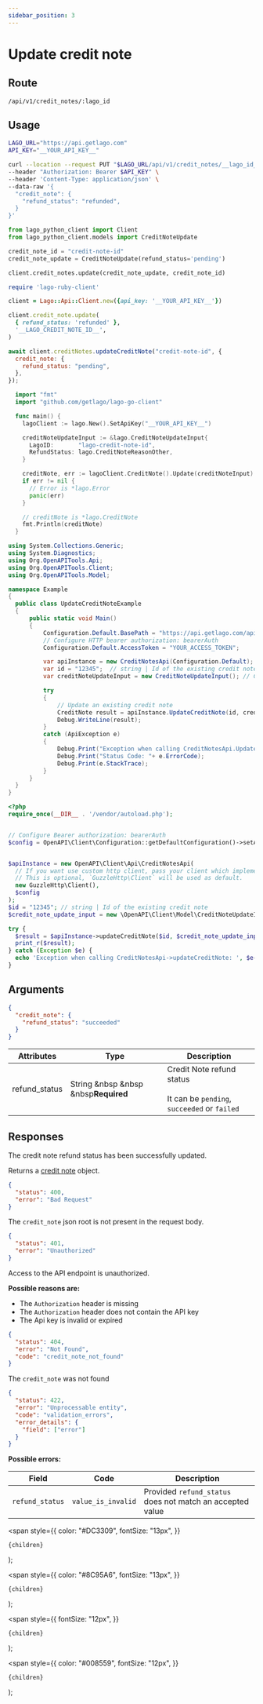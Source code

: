 ```yaml
---
sidebar_position: 3
---
```



# Update credit note

## Route

```curl title="PUT"
/api/v1/credit_notes/:lago_id
```

## Usage

<Tabs groupId="prog-language">
  <TabItem value="curl" label="Curl" default>

```bash
LAGO_URL="https://api.getlago.com"
API_KEY="__YOUR_API_KEY__"

curl --location --request PUT "$LAGO_URL/api/v1/credit_notes/__lago_id__" \
--header "Authorization: Bearer $API_KEY" \
--header 'Content-Type: application/json' \
--data-raw '{
  "credit_note": {
    "refund_status": "refunded",
  }
}'
```

  </TabItem>

  <TabItem value="python" label="Python">

```python
from lago_python_client import Client
from lago_python_client.models import CreditNoteUpdate

credit_note_id = "credit-note-id"
credit_note_update = CreditNoteUpdate(refund_status='pending')

client.credit_notes.update(credit_note_update, credit_note_id)
```

  </TabItem>

  <TabItem value="ruby" label="Ruby">

```ruby
require 'lago-ruby-client'

client = Lago::Api::Client.new({api_key: '__YOUR_API_KEY__'})

client.credit_note.update(
  { refund_status: 'refunded' },
  '__LAGO_CREDIT_NOTE_ID__',
)
```

  </TabItem>

  <TabItem value="javascript" label="Javascript">

```javascript
await client.creditNotes.updateCreditNote("credit-note-id", {
  credit_note: {
    refund_status: "pending",
  },
});
```

  </TabItem>

  <TabItem value="go" label="Go">

```go
  import "fmt"
  import "github.com/getlago/lago-go-client"

  func main() {
    lagoClient := lago.New().SetApiKey("__YOUR_API_KEY__")

    creditNoteUpdateInput := &lago.CreditNoteUpdateInput{
      LagoID:       "lago-credit-note-id",
      RefundStatus: lago.CreditNoteReasonOther,
    }

    creditNote, err := lagoClient.CreditNote().Update(creditNoteInput)
    if err != nil {
      // Error is *lago.Error
      panic(err)
    }

    // creditNote is *lago.CreditNote
    fmt.Println(creditNote)
  }
```

  </TabItem>

  <TabItem value="csharp" label="C#">

```csharp
using System.Collections.Generic;
using System.Diagnostics;
using Org.OpenAPITools.Api;
using Org.OpenAPITools.Client;
using Org.OpenAPITools.Model;

namespace Example
{
  public class UpdateCreditNoteExample
  {
      public static void Main()
      {
          Configuration.Default.BasePath = "https://api.getlago.com/api/v1";
          // Configure HTTP bearer authorization: bearerAuth
          Configuration.Default.AccessToken = "YOUR_ACCESS_TOKEN";

          var apiInstance = new CreditNotesApi(Configuration.Default);
          var id = "12345";  // string | Id of the existing credit note
          var creditNoteUpdateInput = new CreditNoteUpdateInput(); // CreditNoteUpdateInput | Update an existing credit note

          try
          {
              // Update an existing credit note
              CreditNote result = apiInstance.UpdateCreditNote(id, creditNoteUpdateInput);
              Debug.WriteLine(result);
          }
          catch (ApiException e)
          {
              Debug.Print("Exception when calling CreditNotesApi.UpdateCreditNote: " + e.Message );
              Debug.Print("Status Code: "+ e.ErrorCode);
              Debug.Print(e.StackTrace);
          }
      }
  }
}
```

  </TabItem>

  <TabItem value="php" label="PHP">

```php
<?php
require_once(__DIR__ . '/vendor/autoload.php');


// Configure Bearer authorization: bearerAuth
$config = OpenAPI\Client\Configuration::getDefaultConfiguration()->setAccessToken('YOUR_ACCESS_TOKEN');


$apiInstance = new OpenAPI\Client\Api\CreditNotesApi(
  // If you want use custom http client, pass your client which implements `GuzzleHttp\ClientInterface`.
  // This is optional, `GuzzleHttp\Client` will be used as default.
  new GuzzleHttp\Client(),
  $config
);
$id = "12345"; // string | Id of the existing credit note
$credit_note_update_input = new \OpenAPI\Client\Model\CreditNoteUpdateInput(); // \OpenAPI\Client\Model\CreditNoteUpdateInput | Update an existing credit note

try {
  $result = $apiInstance->updateCreditNote($id, $credit_note_update_input);
  print_r($result);
} catch (Exception $e) {
  echo 'Exception when calling CreditNotesApi->updateCreditNote: ', $e->getMessage(), PHP_EOL;
}
```

  </TabItem>
</Tabs>

## Arguments

```json
{
  "credit_note": {
    "refund_status": "succeeded"
  }
}
```

| Attributes    | Type                                                      | Description                                                                      |
| ------------- | --------------------------------------------------------- | -------------------------------------------------------------------------------- |
| refund_status | String &nbsp &nbsp &nbsp<Required>**Required**</Required> | Credit Note refund status <br></br> It can be `pending`, `succeeded` or `failed` |

## Responses

<Tabs>
  <TabItem value="200" label="HTTP 200" default>
  The credit note refund status has been successfully updated.

  Returns a [credit note](./credit-note-object) object.

  </TabItem>

  <TabItem value="400" label="HTTP 400">

  ```json
  {
    "status": 400,
    "error": "Bad Request"
  }
  ```

  The `credit_note` json root is not present in the request body.

  </TabItem>

  <TabItem value="401" label="HTTP 401">

  ```json
  {
    "status": 401,
    "error": "Unauthorized"
  }
  ```

  Access to the API endpoint is unauthorized.

  **Possible reasons are:**
  * The `Authorization` header is missing
  * The `Authorization` header does not contain the API key
  * The Api key is invalid or expired


  </TabItem>

  <TabItem value="404" label="HTTP 404">

  ```json
  {
    "status": 404,
    "error": "Not Found",
    "code": "credit_note_not_found"
  }
  ```

  The `credit_note` was not found

  </TabItem>

  <TabItem value="422" label="HTTP 422">

  ```json
  {
    "status": 422,
    "error": "Unprocessable entity",
    "code": "validation_errors",
    "error_details": {
      "field": ["error"]
    }
  }
  ```

  **Possible errors:**

  | Field | Code | Description |
| --------------- | ------------------ | --------------------------------------------------------- |
  | `refund_status` | `value_is_invalid` | Provided `refund_status` does not match an accepted value |

  </TabItem>
</Tabs>

  <span
    style={{
      color: "#DC3309",
      fontSize: "13px",
    }}
  >
    {children}
  </span>
);

  <span
    style={{
      color: "#8C95A6",
      fontSize: "13px",
    }}
  >
    {children}
  </span>
);

  <span
    style={{
      fontSize: "12px",
    }}
  >
    {children}
  </span>
);

  <span
    style={{
      color: "#008559",
      fontSize: "12px",
    }}
  >
    {children}
  </span>
);
